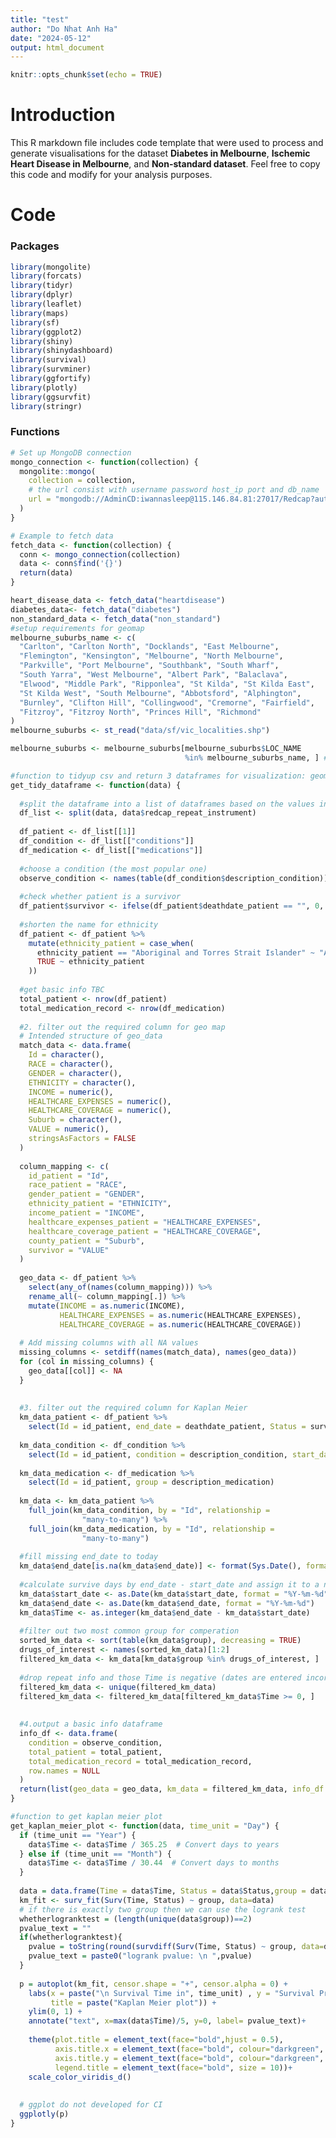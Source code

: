 ```yaml
---
title: "test"
author: "Do Nhat Anh Ha"
date: "2024-05-12"
output: html_document
---
```


```r
knitr::opts_chunk$set(echo = TRUE)
```

# Introduction

This R markdown file includes code template that were used to process and generate visualisations for the dataset **Diabetes in Melbourne**, **Ischemic Heart Disease in Melbourne**, and **Non-standard dataset**. Feel free to copy this code and modify for your analysis purposes.

# Code

### Packages
```r
library(mongolite)
library(forcats)
library(tidyr)
library(dplyr)
library(leaflet)
library(maps)
library(sf)
library(ggplot2)
library(shiny)
library(shinydashboard)
library(survival)
library(survminer)
library(ggfortify)
library(plotly)
library(ggsurvfit)
library(stringr)
```

### Functions
```r
# Set up MongoDB connection
mongo_connection <- function(collection) {
  mongolite::mongo(
    collection = collection,
    # the url consist with username password host_ip port and db_name
    url = "mongodb://AdminCD:iwannasleep@115.146.84.81:27017/Redcap?authSource=admin"
  )
}

# Example to fetch data
fetch_data <- function(collection) {
  conn <- mongo_connection(collection)
  data <- conn$find('{}')
  return(data)
}

heart_disease_data <- fetch_data("heartdisease")
diabetes_data<- fetch_data("diabetes")
non_standard_data <- fetch_data("non_standard")
#setup requirements for geomap
melbourne_suburbs_name <- c(
  "Carlton", "Carlton North", "Docklands", "East Melbourne",
  "Flemington", "Kensington", "Melbourne", "North Melbourne",
  "Parkville", "Port Melbourne", "Southbank", "South Wharf",
  "South Yarra", "West Melbourne", "Albert Park", "Balaclava",
  "Elwood", "Middle Park", "Ripponlea", "St Kilda", "St Kilda East",
  "St Kilda West", "South Melbourne", "Abbotsford", "Alphington",
  "Burnley", "Clifton Hill", "Collingwood", "Cremorne", "Fairfield",
  "Fitzroy", "Fitzroy North", "Princes Hill", "Richmond"
)
melbourne_suburbs <- st_read("data/sf/vic_localities.shp")

melbourne_suburbs <- melbourne_suburbs[melbourne_suburbs$LOC_NAME
                                       %in% melbourne_suburbs_name, ] #enable this line to view only melbourne county

#function to tidyup csv and return 3 dataframes for visualization: geomap_data, km_data, and info_data
get_tidy_dataframe <- function(data) {
  
  #split the dataframe into a list of dataframes based on the values in 'redcap_repeat_instrument'
  df_list <- split(data, data$redcap_repeat_instrument)
  
  df_patient <- df_list[[1]]
  df_condition <- df_list[["conditions"]]
  df_medication <- df_list[["medications"]]
  
  #choose a condition (the most popular one)
  observe_condition <- names(table(df_condition$description_condition))[which.max(table(df_condition$description_condition))]
  
  #check whether patient is a survivor
  df_patient$survivor <- ifelse(df_patient$deathdate_patient == "", 0, 1) 
  
  #shorten the name for ethnicity
  df_patient <- df_patient %>%
    mutate(ethnicity_patient = case_when(
      ethnicity_patient == "Aboriginal and Torres Strait Islander" ~ "Aboriginal",
      TRUE ~ ethnicity_patient
    ))
  
  #get basic info TBC
  total_patient <- nrow(df_patient)
  total_medication_record <- nrow(df_medication)
  
  #2. filter out the required column for geo map
  # Intended structure of geo_data
  match_data <- data.frame(
    Id = character(),
    RACE = character(),
    GENDER = character(),
    ETHNICITY = character(),
    INCOME = numeric(),
    HEALTHCARE_EXPENSES = numeric(),
    HEALTHCARE_COVERAGE = numeric(),
    Suburb = character(),
    VALUE = numeric(),
    stringsAsFactors = FALSE
  )
  
  column_mapping <- c(
    id_patient = "Id",
    race_patient = "RACE",
    gender_patient = "GENDER",
    ethnicity_patient = "ETHNICITY",
    income_patient = "INCOME",
    healthcare_expenses_patient = "HEALTHCARE_EXPENSES",
    healthcare_coverage_patient = "HEALTHCARE_COVERAGE",
    county_patient = "Suburb",
    survivor = "VALUE"
  )
  
  geo_data <- df_patient %>%
    select(any_of(names(column_mapping))) %>%
    rename_all(~ column_mapping[.]) %>%
    mutate(INCOME = as.numeric(INCOME),
           HEALTHCARE_EXPENSES = as.numeric(HEALTHCARE_EXPENSES),
           HEALTHCARE_COVERAGE = as.numeric(HEALTHCARE_COVERAGE))
  
  # Add missing columns with all NA values
  missing_columns <- setdiff(names(match_data), names(geo_data))
  for (col in missing_columns) {
    geo_data[[col]] <- NA
  }
  
  
  #3. filter out the required column for Kaplan Meier
  km_data_patient <- df_patient %>%
    select(Id = id_patient, end_date = deathdate_patient, Status = survivor)
  
  km_data_condition <- df_condition %>%
    select(Id = id_patient, condition = description_condition, start_date = start_condition)
  
  km_data_medication <- df_medication %>%
    select(Id = id_patient, group = description_medication)
  
  km_data <- km_data_patient %>%
    full_join(km_data_condition, by = "Id", relationship =
                "many-to-many") %>%
    full_join(km_data_medication, by = "Id", relationship =
                "many-to-many")
  
  #fill missing end_date to today
  km_data$end_date[is.na(km_data$end_date)] <- format(Sys.Date(), format = "%Y-%m-%d")
  
  #calculate survive days by end_date - start_date and assign it to a new column called Times
  km_data$start_date <- as.Date(km_data$start_date, format = "%Y-%m-%d")
  km_data$end_date <- as.Date(km_data$end_date, format = "%Y-%m-%d")
  km_data$Time <- as.integer(km_data$end_date - km_data$start_date)
  
  #filter out two most common group for comperation
  sorted_km_data <- sort(table(km_data$group), decreasing = TRUE)
  drugs_of_interest <- names(sorted_km_data)[1:2]
  filtered_km_data <- km_data[km_data$group %in% drugs_of_interest, ]
  
  #drop repeat info and those Time is negative (dates are entered incorrectly)
  filtered_km_data <- unique(filtered_km_data)
  filtered_km_data <- filtered_km_data[filtered_km_data$Time >= 0, ]
  
  
  #4.output a basic info dataframe
  info_df <- data.frame(
    condition = observe_condition,
    total_patient = total_patient,
    total_medication_record = total_medication_record,
    row.names = NULL
  )
  return(list(geo_data = geo_data, km_data = filtered_km_data, info_df = info_df))
}

#function to get kaplan meier plot
get_kaplan_meier_plot <- function(data, time_unit = "Day") {
  if (time_unit == "Year") {
    data$Time <- data$Time / 365.25  # Convert days to years
  } else if (time_unit == "Month") {
    data$Time <- data$Time / 30.44  # Convert days to months
  }
  
  data = data.frame(Time = data$Time, Status = data$Status,group = data$group)
  km_fit <- surv_fit(Surv(Time, Status) ~ group, data=data)
  # if there is exactly two group then we can use the logrank test 
  whetherlogranktest = (length(unique(data$group))==2)
  pvalue_text = ""
  if(whetherlogranktest){
    pvalue = toString(round(survdiff(Surv(Time, Status) ~ group, data=data)$pvalue,8))
    pvalue_text = paste0("logrank pvalue: \n ",pvalue)
  }
  
  p = autoplot(km_fit, censor.shape = "+", censor.alpha = 0) + 
    labs(x = paste("\n Survival Time in", time_unit) , y = "Survival Probabilities \n", 
         title = paste("Kaplan Meier plot")) + 
    ylim(0, 1) +
    annotate("text", x=max(data$Time)/5, y=0, label= pvalue_text)+
    
    theme(plot.title = element_text(face="bold",hjust = 0.5), 
          axis.title.x = element_text(face="bold", colour="darkgreen", size = 11),
          axis.title.y = element_text(face="bold", colour="darkgreen", size = 11),
          legend.title = element_text(face="bold", size = 10))+
    scale_color_viridis_d()
  
  
  # ggplot do not developed for CI
  ggplotly(p)
}
```









